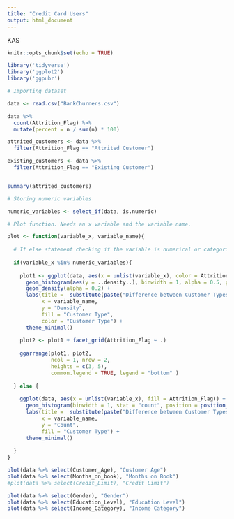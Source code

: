 ```yaml
---
title: "Credit Card Users"
output: html_document
---
```

KAS

```r
knitr::opts_chunk$set(echo = TRUE)

library('tidyverse')
library('ggplot2')
library('ggpubr')

```

```r

# Importing dataset

data <- read.csv("BankChurners.csv")

```

```r

data %>%
  count(Attrition_Flag) %>%
  mutate(percent = n / sum(n) * 100)

```

```r

attrited_customers <- data %>% 
  filter(Attrition_Flag == "Attrited Customer")

existing_customers <- data %>% 
  filter(Attrition_Flag == "Existing Customer")


summary(attrited_customers)

```
```r

# Storing numeric variables

numeric_variables <- select_if(data, is.numeric)

# Plot function. Needs an x variable and the variable name.

plot <- function(variable_x, variable_name){
  
  # If else statement checking if the variable is numerical or categorical and drawing the corresponding graph.
  
  if(variable_x %in% numeric_variables){
  
    plot1 <- ggplot(data, aes(x = unlist(variable_x), color = Attrition_Flag, fill = Attrition_Flag)) +
      geom_histogram(aes(y = ..density..), binwidth = 1, alpha = 0.5, position = "dodge") +
      geom_density(alpha = 0.2) +
      labs(title =  substitute(paste("Difference between Customer Types in terms of ", variable_name)), 
           x = variable_name,
           y = "Density",
           fill = "Customer Type",
           color = "Customer Type") +
      theme_minimal() 
  
    plot2 <- plot1 + facet_grid(Attrition_Flag ~ .)
    
    ggarrange(plot1, plot2, 
              ncol = 1, nrow = 2, 
              heights = c(3, 5), 
              common.legend = TRUE, legend = "bottom" )
    
  } else {
    
    ggplot(data, aes(x = unlist(variable_x), fill = Attrition_Flag)) +
      geom_histogram(binwidth = 1, stat = "count", position = position_dodge(preserve = "single"), alpha = 0.5) +
      labs(title =  substitute(paste("Difference between Customer Types in terms of ", variable_name)),
           x = variable_name,
           y = "Count",
           fill = "Customer Type") +
      theme_minimal()
    
  }
}

```

```r

plot(data %>% select(Customer_Age), "Customer Age")
plot(data %>% select(Months_on_book), "Months on Book")
#plot(data %>% select(Credit_Limit), "Credit Limit")

```

```r

plot(data %>% select(Gender), "Gender")
plot(data %>% select(Education_Level), "Education Level")
plot(data %>% select(Income_Category), "Income Category")

```


